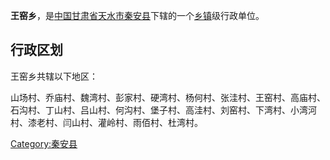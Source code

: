 {{中国乡级行政区
| 行政区全称 = 王窑乡
| 景观照片文件名 =
| 景观照片描述 =
| 汉语拼音 =
| 通用拼音 =
| 注音符號 =
| 其它标音类型1 =
| 其它标音1 =
| 其它标音类型2 =
| 其它标音2 =
| 其它语言类型1 =
| 其它语言地名1 =
| 其它语言类型2 =
| 其它语言地名2 =
| 上级行政区 = [[甘肃省|甘肃省]][[天水市|天水市]][[秦安县|秦安县]]
| 行政区类别 = [[乡|乡]]
| 行政区划代码 =
| 地理坐标 =
| 总面积 =
| 户籍人口 =
| 户籍人口年份 =
| 常住人口 =
| 常住人口年份 =
| 人口密度 =
| 行政区划 =
| 官方网站 =
| 政府驻地 =
| 邮政编码 =
| 毗邻行政区 =
| 位置图文件名 =
| 位置图描述 =
}}
'''王窑乡'''，是[[中华人民共和国|中国]][[甘肃省|甘肃省]][[天水市|天水市]][[秦安县|秦安县]]下辖的一个[[乡镇|乡镇]]级行政单位。

== 行政区划 ==
王窑乡共辖以下地区：

山场村、乔庙村、魏湾村、彭家村、硬湾村、杨何村、张洼村、王窑村、高庙村、石沟村、丁山村、吕山村、何沟村、堡子村、高洼村、刘窑村、下湾村、小湾河村、漆老村、闫山村、灌岭村、雨佰村、杜湾村。

{{甘肃小作品}}
{{秦安县行政区划}}

[[Category:秦安县|Category:秦安县]]